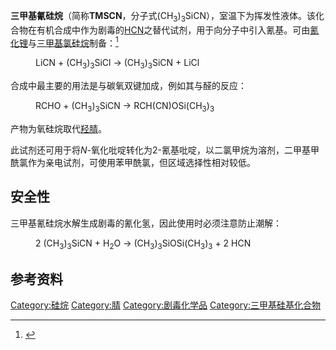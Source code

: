 {{chembox
| Watchedfields = changed
| verifiedrevid = 470615759
| ImageFileL1 = Trimethylsilyl-cyanide-skeletal.png
| ImageSizeL1 = 120px
| ImageFileR1 = Trimethylsilyl-cyanide-3D-vdW.png
| ImageSizeR1 = 120px
| IUPACName = trimethylsilylformonitrile
| OtherNames = 
| Section1 = {{Chembox Identifiers
| Abbreviations = TMSCN
| ChemSpiderID_Ref = {{chemspidercite|correct|chemspider}}
| ChemSpiderID = 74110
| InChI = 1/C4H9NSi/c1-6(2,3)4-5/h1-3H3
| InChIKey = LEIMLDGFXIOXMT-UHFFFAOYAM
| StdInChI_Ref = {{stdinchicite|correct|chemspider}}
| StdInChI = 1S/C4H9NSi/c1-6(2,3)4-5/h1-3H3
| StdInChIKey_Ref = {{stdinchicite|correct|chemspider}}
| StdInChIKey = LEIMLDGFXIOXMT-UHFFFAOYSA-N
| CASNo_Ref = {{cascite|correct|CAS}}
| CASNo = 7677-24-9
| EINECS = 
| PubChem = 82115
| SMILES = C[Si](C)(C)C#N
| RTECS =
| MeSHName =
| ChEBI_Ref = {{ebicite|correct|EBI}}
| ChEBI =
| KEGG_Ref = {{keggcite|correct|kegg}}
| KEGG = 
| ATCCode = }}
| Section2 = {{Chembox Properties
| C=4|H=9|Si=1|N=1
| Appearance =
| Density = 0.793 g/mL （20 ℃）
| MeltingPtC = 8
| MeltingPtCH = 11
| Melting_notes =
| BoilingPtC = 114
| BoilingPtCH = 117
| Boiling_notes = 
| Solubility = 与水反应
| SolubleOther = 溶于有机溶剂
| Solvent = 
| pKa = 
| pKb = 
| IsoelectricPt = 
| SpecRotation = 
| RefractIndex = 1.392
| Viscosity = 
| Dipole = }}
| Section3 = {{Chembox Structure
| CrystalStruct = 
| Coordination = 
| MolShape = 
| Dipole = }}
| Section7 = {{Chembox Hazards
| ExternalMSDS = 
| EUClass = 
| EUIndex = 
| MainHazards = 
| NFPA-H = 
| NFPA-F = 
| NFPA-R = 
| NFPA-O = 
| RPhrases = {{R11}} {{R26/27/28}} {{R29}}
| SPhrases = {{S16}} {{S36/37/39}} {{S45}}
| RSPhrases =
| FlashPtC = 1
| AutoignitionC = 
| ExploLimits = 
| PEL = }}
| Section8 = {{Chembox Related
| OtherAnions = 
| OtherCations = 
| OtherFunctn = 
| Function = 
| OtherCpds = }}
}}

'''三甲基氰硅烷'''（简称'''TMSCN'''，分子式(CH<sub>3</sub>)<sub>3</sub>SiCN），室温下为挥发性液体。该化合物在有机合成中作为剧毒的[[氢氰酸|HCN]]之替代试剂，用于向分子中引入氰基。可由[[氰化锂|氰化锂]]与[[三甲基氯硅烷|三甲基氯硅烷]]制备：<ref>{{OrgSynth | author = Livinghouse, T. | title = Trimethylsilyl Cyanide: Cyanosilation of p-Benzoquinone | collvol = 7 | collvolpages = 517 | year = 1990 | prep = CV7P0517}}</ref>
:LiCN  +  (CH<sub>3</sub>)<sub>3</sub>SiCl  → (CH<sub>3</sub>)<sub>3</sub>SiCN  +  LiCl

合成中最主要的用法是与碳氧双键加成，例如其与醛的反应：
:RCHO  +  (CH<sub>3</sub>)<sub>3</sub>SiCN  →  RCH(CN)OSi(CH<sub>3</sub>)<sub>3</sub>
产物为氧硅烷取代[[羟腈|羟腈]]。

此试剂还可用于将''N''-氧化吡啶转化为2-氰基吡啶，以二氯甲烷为溶剂，二甲基甲酰氯作为亲电试剂，可使用苯甲酰氯，但区域选择性相对较低。

==安全性==
三甲基氰硅烷水解生成剧毒的氰化氢，因此使用时必须注意防止潮解：
:2 (CH<sub>3</sub>)<sub>3</sub>SiCN  +  H<sub>2</sub>O  →  (CH<sub>3</sub>)<sub>3</sub>SiOSi(CH<sub>3</sub>)<sub>3</sub>  +  2 HCN

==参考资料==
<references/>

[[Category:硅烷|Category:硅烷]]
[[Category:腈|Category:腈]]
[[Category:剧毒化学品|Category:剧毒化学品]]
[[Category:三甲基硅基化合物|Category:三甲基硅基化合物]]
